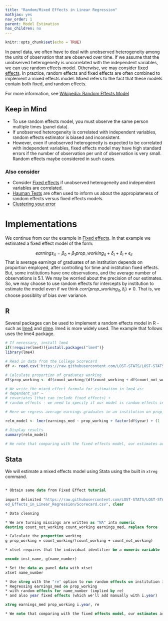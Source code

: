 ---
title: "Random/Mixed Effects in Linear Regression"
mathjax: yes
nav_order: 1
parent: Model Estimation
has_children: no
---

```{r setup, include=FALSE}
knitr::opts_chunk$set(echo = TRUE)
```

In panel data, we often have to deal with unobserved heterogeneity among the units of observation that are observed over time. If we assume that the unobserved heterogeneity is uncorrelated with the independent variables, we can use random effects model. Otherwise, we may consider [fixed effects](https://lost-stats.github.io/Model_Estimation/fixed_effects_in_linear_regression.html). In practice, random effects and fixed effects are often combined to implement a mixed effects model. Mixed refers to the fact that these models contain both fixed, and random effects.

For more information, see [Wikipedia: Random Effects Model](https://en.wikipedia.org/wiki/Random_effects_model)

## Keep in Mind

- To use random effects model, you must observe the same person multiple times (panel data).
- If unobserved heterogeneity is correlated with independent variables, random effects estimator is biased and inconsistent.
- However, even if unobserved heterogeneity is expected to be correlated with independent variables, fixed effects model may have high standard errors if the number of observation per unit of observation is very small. Random effects maybe considered in such cases.


### Also consider

- Consider [Fixed effects](https://lost-stats.github.io/Model_Estimation/fixed_effects_in_linear_regression.html) if unobserved heterogeneity and independent variables are correlated.
- [Hauman Tests](https://en.wikipedia.org/wiki/Durbin%E2%80%93Wu%E2%80%93Hausman_test) are often used to inform us about the appropiateness of random effects versus fixed effects models.
- [Clustering your error](https://lost-stats.github.io/Model_Estimation/Nonstandard_Errors/clustered_se.html)

# Implementations

We continue from our the example in [Fixed effects](https://lost-stats.github.io/Model_Estimation/fixed_effects_in_linear_regression.html). In that example we estimated a fixed effect model of the form:

$$ earnings_{it} = \beta_0 + \beta_1 prop\_ working_{it} + \delta_t + \delta_i + \epsilon_{it}$$
That is average earnings of graduates of an institution depends on proportion employed, after controlling for time and institution fixed effects. But, some institutions have one observations, and the average number of observations is 5.1. We may be worried about the precision of our estimates. So, we may choose to use random effects for intercepts by institution to estimate the model even if we think $corr(prop\_ working_{it}, \delta_{i}) \ne 0$. That is, we choose possiblity of bias over variance.

## R

Several packages can be used to implement a random effects model in R - such as [lme4](https://cran.r-project.org/web/packages/lme4/index.html) and [nlme](https://cran.r-project.org/web/packages/nlme/nlme.pdf). lme4 is more widely used. The example that follows uses the lme4 package.

```r
# If necessary, install lme4
if(!require(lme4)){install.packages("lme4")}
library(lme4)

# Read in data from the College Scorecard
df <- read.csv('https://raw.githubusercontent.com/LOST-STATS/LOST-STATS.github.io/master/Model_Estimation/Data/Fixed_Effects_in_Linear_Regression/Scorecard.csv')

# Calculate proportion of graduates working
df$prop_working <- df$count_working/(df$count_working + df$count_not_working)

# We write the mixed effect formula for estimation in lme4 as:
# dependent_var ~ 
# covariates (that can include fixed effects) + 
# random effects - we need to specify if our model is random effects in intercepts or in slopes. In our example, we suspect random effects in intercepts at institutions. So we write "...+(1 | inst_name), ...." If we wanted to specify a model where the coefficient on prop_working was also varying by institution - we would use (1 + open | inst_name).

# Here we regress average earnings graduates in an institution on prop_working, year fixed effects and random effects in intercepts for institutions.

relm_model <- lmer(earnings_med ~ prop_working + factor(df$year) + (1 | inst_name), data = df)

# Display results
summary(relm_model)

# We note that comparing with the fixed effects model, our estimates are more precise. But, the correlation between X`s and errors suggest bias in our mixed effect model, and we do see a large increase in estimated beta.
```

## Stata

We will estimate a mixed effects model using Stata using the built in `xtreg` command. 

```stata

* Obtain same data from Fixed Effect tutorial
 
import delimited "https://raw.githubusercontent.com/LOST-STATS/LOST-STATS.github.io/master/Model_Estimation/Data/Fix
ed_Effects_in_Linear_Regression/Scorecard.csv", clear

* Data cleaning

* We are turning missings are written as "NA" into numeric
destring count_not_working count_working earnings_med, replace force

* Calculate the proportion working
g prop_working = count_working/(count_working + count_not_working)

* xtset requires that the individual identifier be a numeric variable

encode inst_name, g(name_number)

* Set the data as panel data with xtset
xtset name_number

* Use xtreg with the "re" option to run random effects on institution intercepts 
* Regressing earnings_med on prop_working
* with random effects for name_number (implied by re)
* and also year fixed effects (which we'll add manually with i.year)

xtreg earnings_med prop_working i.year, re

* We note that comparing with the fixed effects model, our estimates are more precise. But, correlation between X`s and errors suggest bias in our random effect model, and we do see a large increase in estimated beta.
```
